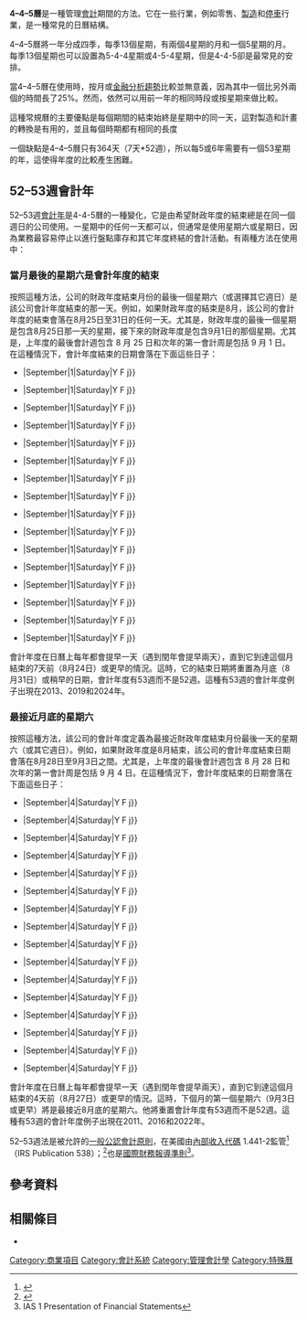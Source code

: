 '''4–4–5曆'''是一種管理[[會計|會計]]期間的方法。它在一些行業，例如零售、[[製造|製造]]和[[停車|停車]]行業，是一種常見的日曆結構。

4–4–5曆將一年分成四季，每季13個星期，有兩個4星期的月和一個5星期的月。每季13個星期也可以設置為5-4-4星期或4-5-4星期，但是4-4-5{{citation needed|date=June 2013}}卻是最常見的安排。

當4–4–5曆在使用時，按月或[[金融分析|金融分析]][[趨勢|趨勢]]比較並無意義，因為其中一個比另外兩個的時間長了25%。然而，依然可以用前一年的相同時段或按星期來做比較。

這種常規曆的主要優點是每個期間的結束始終是星期中的同一天，這對製造和計畫的轉換是有用的，並且每個時期都有相同的長度

一個缺點是4–4–5曆只有364天（7天*52週），所以每5或6年需要有一個53星期的年，這使得年度的比較產生困難。

== 52–53週會計年 ==
52–53週[[會計學|會計年]]是4-4-5曆的一種變化，它是由希望財政年度的結束總是在同一個週日的公司使用。一星期中的任何一天都可以，但通常是使用星期六或星期日，因為業務最容易停止以進行盤點庫存和其它年度終結的會計活動。有兩種方法在使用中：

=== 當月最後的星期六是會計年度的結束 ===
按照這種方法，公司的財政年度結束月份的最後一個星期六（或選擇其它週日）是該公司會計年度結束的那一天。例如，如果財政年度的結束是8月，該公司的會計年度的結束會落在8月25日至31日的任何一天。尤其是，財政年度的最後一個星期是包含8月25日那一天的星期，接下來的財政年度是包含9月1日的那個星期。尤其是，上年度的最後會計週包含 8 月 25 日和次年的第一會計周是包括 9 月 1 日。在這種情況下，會計年度結束的日期會落在下面這些日子：

* {{Weekday before date|{{#expr:{{CURRENTYEAR}}-5}}|September|1|Saturday|Y F j}}
* {{Weekday before date|{{#expr:{{CURRENTYEAR}}-4}}|September|1|Saturday|Y F j}}
* {{Weekday before date|{{#expr:{{CURRENTYEAR}}-3}}|September|1|Saturday|Y F j}}
* {{Weekday before date|{{#expr:{{CURRENTYEAR}}-2}}|September|1|Saturday|Y F j}}
* {{Weekday before date|{{#expr:{{CURRENTYEAR}}-1}}|September|1|Saturday|Y F j}}
* {{Weekday before date|{{#expr:{{CURRENTYEAR}}+0}}|September|1|Saturday|Y F j}}
* {{Weekday before date|{{#expr:{{CURRENTYEAR}}+1}}|September|1|Saturday|Y F j}}
* {{Weekday before date|{{#expr:{{CURRENTYEAR}}+2}}|September|1|Saturday|Y F j}}
* {{Weekday before date|{{#expr:{{CURRENTYEAR}}+3}}|September|1|Saturday|Y F j}}
* {{Weekday before date|{{#expr:{{CURRENTYEAR}}+4}}|September|1|Saturday|Y F j}}
* {{Weekday before date|{{#expr:{{CURRENTYEAR}}+5}}|September|1|Saturday|Y F j}}
* {{Weekday before date|{{#expr:{{CURRENTYEAR}}+6}}|September|1|Saturday|Y F j}}
* {{Weekday before date|{{#expr:{{CURRENTYEAR}}+7}}|September|1|Saturday|Y F j}}
* {{Weekday before date|{{#expr:{{CURRENTYEAR}}+8}}|September|1|Saturday|Y F j}}
* {{Weekday before date|{{#expr:{{CURRENTYEAR}}+9}}|September|1|Saturday|Y F j}}
* {{Weekday before date|{{#expr:{{CURRENTYEAR}}+10}}|September|1|Saturday|Y F j}}

會計年度在日曆上每年都會提早一天（遇到閏年會提早兩天），直到它到達這個月結束的7天前（8月24日）或更早的情況。這時，它的結束日期將重置為月底（8月31日）或稍早的日期，會計年度有53週而不是52週。這種有53週的會計年度例子出現在2013、2019和2024年。

=== 最接近月底的星期六 ===

按照這種方法，該公司的會計年度定義為最接近財政年度結束月份最後一天的星期六（或其它週日）。例如，如果財政年度是8月結束，該公司的會計年度結束日期會落在8月28日至9月3日之間。尤其是，上年度的最後會計週包含 8 月 28 日和次年的第一會計周是包括 9 月 4 日。在這種情況下，會計年度結束的日期會落在下面這些日子：

* {{Weekday before date|{{#expr:{{CURRENTYEAR}}-5}}|September|4|Saturday|Y F j}}
* {{Weekday before date|{{#expr:{{CURRENTYEAR}}-4}}|September|4|Saturday|Y F j}}
* {{Weekday before date|{{#expr:{{CURRENTYEAR}}-3}}|September|4|Saturday|Y F j}}
* {{Weekday before date|{{#expr:{{CURRENTYEAR}}-2}}|September|4|Saturday|Y F j}}
* {{Weekday before date|{{#expr:{{CURRENTYEAR}}-1}}|September|4|Saturday|Y F j}}
* {{Weekday before date|{{#expr:{{CURRENTYEAR}}+0}}|September|4|Saturday|Y F j}}
* {{Weekday before date|{{#expr:{{CURRENTYEAR}}+1}}|September|4|Saturday|Y F j}}
* {{Weekday before date|{{#expr:{{CURRENTYEAR}}+2}}|September|4|Saturday|Y F j}}
* {{Weekday before date|{{#expr:{{CURRENTYEAR}}+3}}|September|4|Saturday|Y F j}}
* {{Weekday before date|{{#expr:{{CURRENTYEAR}}+4}}|September|4|Saturday|Y F j}}
* {{Weekday before date|{{#expr:{{CURRENTYEAR}}+5}}|September|4|Saturday|Y F j}}
* {{Weekday before date|{{#expr:{{CURRENTYEAR}}+6}}|September|4|Saturday|Y F j}}
* {{Weekday before date|{{#expr:{{CURRENTYEAR}}+7}}|September|4|Saturday|Y F j}}
* {{Weekday before date|{{#expr:{{CURRENTYEAR}}+8}}|September|4|Saturday|Y F j}}
* {{Weekday before date|{{#expr:{{CURRENTYEAR}}+9}}|September|4|Saturday|Y F j}}
* {{Weekday before date|{{#expr:{{CURRENTYEAR}}+10}}|September|4|Saturday|Y F j}}

會計年度在日曆上每年都會提早一天（遇到閏年會提早兩天），直到它到達這個月結束的4天前（8月27日）或更早的情況。這時，下個月的第一個星期六（9月3日或更早）將是最接近8月底的星期六。他將重置會計年度有53週而不是52週。這種有53週的會計年度例子出現在2011、2016和2022年。

52–53週法是被允許的[[一般公認會計原則|一般公認會計原則]]，在美國由[[內部收入代碼|內部收入代碼]] 1.441-2監管<ref>{{cite web|title=26 C.F.R. § 1.441-2|url=http://law.justia.com/cfr/title26/26-6.0.1.1.1.0.2.3.html|access-date=2015-05-28|archive-date=2021-09-28|archive-url=https://web.archive.org/web/20210928012056/https://law.justia.com/cfr/title26/26-6.0.1.1.1.0.2.3.html}}</ref>（IRS Publication 538）；<ref>{{cite web|title=IRS Publication 538|url=http://www.irs.gov/publications/p538/ar02.html|accessdate=2015-05-28|archive-date=2017-05-03|archive-url=https://web.archive.org/web/20170503184359/https://www.irs.gov/publications/p538/ar02.html|dead-url=no}}</ref>也是[[國際財務報導準則|國際財務報導準則]]<ref>IAS 1 Presentation of Financial Statements</ref>。

== 參考資料 ==
{{Reflist}}

== 相關條目 ==

* {{link-en|Symmetry454|Symmetry454}}

{{DEFAULTSORT:4-4-5 calendar}}
[[Category:商業項目|Category:商業項目]]
[[Category:會計系統|Category:會計系統]]
[[Category:管理會計學|Category:管理會計學]]
[[Category:特殊曆|Category:特殊曆]]